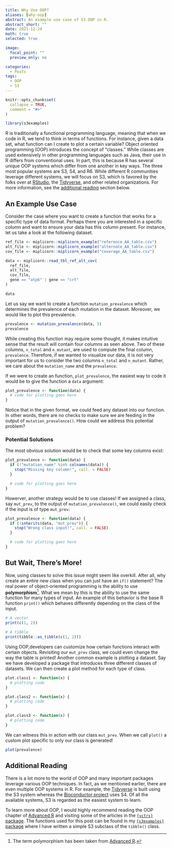 ```yaml
---
title: Why Use OOP?
aliases: [why-oop]
abstract: An example use case of S3 OOP in R.
abstract_short: ""
date: 2021-12-24
math: true
selected: true

image:
  focal_point: ""
  preview_only: no

categories:
  - Posts
tags:
  - OOP
  - S3
---
```


```r
knitr::opts_chunk$set(
  collapse = TRUE,
  comment = "#>"
)

library(s3examples)
```

R is traditionally a functional programming language, meaning that when we code
in R, we tend to think in terms of functions. For instance, given a data set,
what function can I create to plot a certain variable? Object oriented
programming (OOP) introduces the concept of "classes." While classes are used
extensively in other programming languages such as Java, their use in R differs
from conventional uses. In part, this is because R has several unique OOP
systems which differ from one another in key ways. The three most popular
systems are S3, S4, and R6. While different R communities leverage different
systems, we will focus on S3, which is favored by the folks over at
[RStudio](https://www.tidyverse.org/), the
[Tidyverse](https://www.tidyverse.org/), and other related organizations. For
more information, see the [additional reading](#additional-reading) section
below.

## An Example Use Case

Consider the case where you want to create a function that works for a specific
type of data format. Perhaps there you are interested in a specific column and
want to ensure your data has this column present. For instance, let us take a
look at the following dataset.

```r
ref_file <- miplicorn::miplicorn_example("reference_AA_table.csv")
alt_file <- miplicorn::miplicorn_example("alternate_AA_table.csv")
cov_file <- miplicorn::miplicorn_example("coverage_AA_table.csv")

data <- miplicorn::read_tbl_ref_alt_cov(
  ref_file,
  alt_file,
  cov_file,
  gene == "atp6" | gene == "crt"
)

data
```

Let us say we want to create a function `mutation_prevalence` which determines
the prevalence of each mutation in the dataset. Moreover, we would like to plot
this prevalence.

```r
prevalence <- mutation_prevalence(data, 5)
prevalence
```

While creating this function may require some thought, it makes intuitive sense
that the result will contain four columns as seen above. Two of these columns,
`n_total` and `n_mutant`, are used to compute the final column, `prevalence`.
Therefore, if we wanted to visualize our data, it is not very important for us
to consider the two columns `n_total` and `n_mutant`. Rather, we care about
the `mutation_name` and the `prevalence`.

If we were to create an function, `plot_prevalence`, the easiest way to code it
would be to give the function a `data` argument:

```r
plot_prevalence <- function(data) {
  # code for plotting goes here
}
```

Notice that in the given format, we could feed any dataset into our function.
In other words, there are no checks to make sure we are feeding in the output
of `mutation_prevalence()`. How could we address this potential problem?

### Potential Solutions

The most obvious solution would be to check that some key columns exist:

```r
plot_prevalence <- function(data) {
  if (!"mutation_name" %in% colnames(data)) {
    stop("Missing key column!", call. = FALSE)
  }

  # code for plotting goes here
}
```

Howerver, another strategy would be to use classes! If we assigned a class, say
`mut_prev`, to the output of `mutation_prevalence()`, we could easily check if
the input is of type `mut_prev`:

```r
plot_prevalence <- function(data) {
  if (!inherits(data, "mut_prev")) {
    stop("Wrong class input!", call. = FALSE)
  }

  # code for plotting goes here
}
```

## But Wait, There's More!

Now, using classes to solve this issue might seem like overkill.
After all, why create an entire new class when you can just have an `if()`
statement? The real power of object-oriented programming is the ability to use
**polymorphism**^[The term polymorphism has been taken from [Advanced
R](https://adv-r.hadley.nz/oo.html#oop-systems).]. What we mean by this is the
ability to use the same function for many types of input. An example of this
behavior is the base R function `print()` which behaves differently depending on
the class of the input.

```r
# A vector
print(c(1, 2))

# A tibble
print(tibble::as_tibble(c(1, 2)))
```

Using OOP,developers can customize how certain functions interact with certain
objects. Revisiting our `mut_prev` class, we could even change the way the table
is printed! Another common example is plotting a dataset. Say we have developed
a package that introduces three different classes of datasets. We can then
create a plot method for each type of class.

```r
plot.class1 <- function(x) {
  # plotting code
}

plot.class2 <- function(x) {
  # plotting code
}

plot.class3 <- function(x) {
  # plotting code
}
```

We can witness this in action with our class `mut_prev`. When we call `plot()`
a custom plot specific to only our class is generated!

```r
plot(prevalence)
```

## Additional Reading

There is a lot more to the world of OOP and many important packages leverage
various OOP techniques. In fact, as we mentioned earlier, there are even
multiple OOP systems in R. For example, the
[Tidyverse](https://www.tidyverse.org/) is built using the S3 system whereas the
[Bioconductor project](https://www.bioconductor.org/) uses S4. Of all the
available systems, S3 is regarded as the easiest system to learn.

To learn more about OOP, I would highly recommend reading the OOP chapter of
[Advanced R](https://adv-r.hadley.nz/oo.html) and visiting some of the articles
in the [`{vctrs}` package](https://vctrs.r-lib.org/articles/s3-vector.html). The
functions used for this post can be found in my [`{s3examples}`
package](https://github.com/arisp99/s3examples) where I have written a simple S3
subclass of the `tibble()` class.
